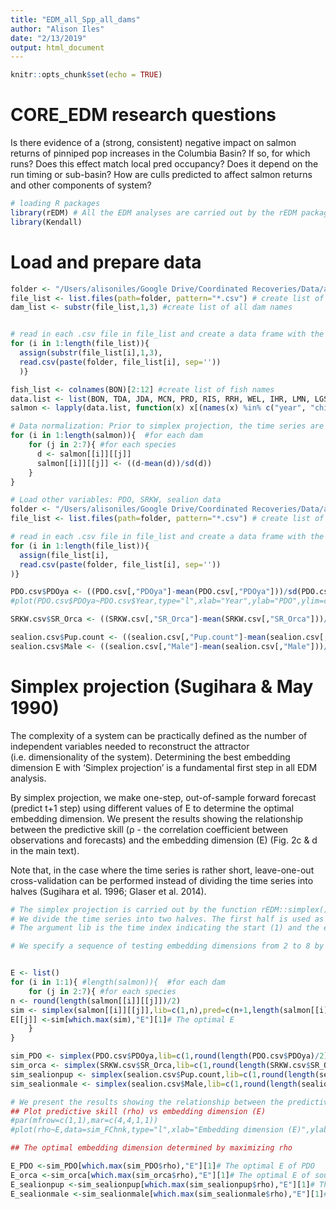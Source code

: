```yaml
---
title: "EDM_all_Spp_all_dams"
author: "Alison Iles"
date: "2/13/2019"
output: html_document
---
```


```r
knitr::opts_chunk$set(echo = TRUE)
```
# CORE_EDM research questions

Is there evidence of a (strong, consistent) negative impact on salmon returns of pinniped pop increases in the Columbia Basin?
If so, for which runs? Does this effect match local pred occupancy?
Does it depend on the run timing or sub-basin?
How are culls predicted to affect salmon returns and other components of system? 


```r
# loading R packages
library(rEDM) # All the EDM analyses are carried out by the rEDM package.
library(Kendall)

```

# Load and prepare data

```r

folder <- "/Users/alisoniles/Google Drive/Coordinated Recoveries/Data/analysis ready/FPC annual dam counts/"      # path to folder that holds multiple .csv files
file_list <- list.files(path=folder, pattern="*.csv") # create list of all .csv files in folder
dam_list <- substr(file_list,1,3) #create list of all dam names


# read in each .csv file in file_list and create a data frame with the same name as the .csv file
for (i in 1:length(file_list)){
  assign(substr(file_list[i],1,3), 
  read.csv(paste(folder, file_list[i], sep=''))
  )}

fish_list <- colnames(BON)[2:12] #create list of fish names
data.list <- list(BON, TDA, JDA, MCN, PRD, RIS, RRH, WEL, IHR, LMN, LGS, LGR) #put data into a list in order from mouth to headwaters (Columbia R followed by Snake R.). Don't include WFA or WAN as there is not enough years 
salmon <- lapply(data.list, function(x) x[(names(x) %in% c("year", "chinook", "coho", "steelhead", "sockeye", "chinook_SS", "chinook_F"))]) # Keep just the "Chinook" "Chinook SS" "Chinook F" "Coho" "Steelhead"  and  "Sockeye" columns

# Data normalization: Prior to simplex projection, the time series are normalized to zero mean and unit variance.
for (i in 1:length(salmon)){  #for each dam
    for (j in 2:7){ #for each species
      d <- salmon[[i]][[j]]   
      salmon[[i]][[j]] <- ((d-mean(d))/sd(d)) 
    }
}

# Load other variables: PDO, SRKW, sealion data
folder <- "/Users/alisoniles/Google Drive/Coordinated Recoveries/Data/analysis ready/"      # path to folder that holds .csv files
file_list <- list.files(path=folder, pattern="*.csv") # create list of all .csv files in folder

# read in each .csv file in file_list and create a data frame with the same name as the .csv file
for (i in 1:length(file_list)){
  assign(file_list[i], 
  read.csv(paste(folder, file_list[i], sep=''))
)}

PDO.csv$PDOya <- ((PDO.csv[,"PDOya"]-mean(PDO.csv[,"PDOya"]))/sd(PDO.csv[,"PDOya"]))
#plot(PDO.csv$PDOya~PDO.csv$Year,type="l",xlab="Year",ylab="PDO",ylim=c(-2,2),col=2,main="PDO time series")

SRKW.csv$SR_Orca <- ((SRKW.csv[,"SR_Orca"]-mean(SRKW.csv[,"SR_Orca"]))/sd(SRKW.csv[,"SR_Orca"]))

sealion.csv$Pup.count <- ((sealion.csv[,"Pup.count"]-mean(sealion.csv[,"Pup.count"]))/sd(sealion.csv[,"Pup.count"]))
sealion.csv$Male <- ((sealion.csv[,"Male"]-mean(sealion.csv[,"Male"]))/sd(sealion.csv[,"Male"]))

```
# Simplex projection (Sugihara & May 1990)

The complexity of a system can be practically defined as the number of independent variables needed to reconstruct the attractor (i.e. dimensionality of the system). Determining the best embedding dimension E with 'Simplex projection' is a fundamental first step in all EDM analysis. 

By simplex projection, we make one-step, out-of-sample forward forecast (predict t+1 step) using different values of E to determine the optimal embedding dimension. We present the results showing the relationship between the predictive skill (ρ - the correlation coefficient between observations and forecasts) and the embedding dimension (E) (Fig. 2c & d in the main text).

Note that, in the case where the time series is rather short, leave-one-out cross-validation can be performed instead of dividing the time series into halves (Sugihara et al. 1996; Glaser et al. 2014).

```r
# The simplex projection is carried out by the function rEDM::simplex(). 
# We divide the time series into two halves. The first half is used as the library set for manifold reconstruction. The second half is used as the target for out-of-sample prediction. 
# The argument lib is the time index indicating the start (1) and the end (n/2) in the library set, respectively. Similarly, the argument pred indicates the time index in the prediction set. 

# We specify a sequence of testing embedding dimensions from 2 to 8 by the argument E=c(2:8), which executes the simplex projections using different embedding dimensions.


E <- list()
for (i in 1:1){ #length(salmon)){  #for each dam
    for (j in 2:7){ #for each species
n <- round(length(salmon[[i]][[j]])/2)
sim <- simplex(salmon[[i]][[j]],lib=c(1,n),pred=c(n+1,length(salmon[[i]][[j]])),E=c(2:10)) #Salmon 
E[[j]] <-sim[which.max(sim),"E"][1]# The optimal E 
    }
}

sim_PDO <- simplex(PDO.csv$PDOya,lib=c(1,round(length(PDO.csv$PDOya)/2)),pred=c(round(length(PDO.csv$PDOya)/2)+1,length(PDO.csv$PDOya)),E=c(2:10)) # PDO
sim_orca <- simplex(SRKW.csv$SR_Orca,lib=c(1,round(length(SRKW.csv$SR_Orca)/2)),pred=c(round(length(SRKW.csv$SR_Orca)/2)+1,length(SRKW.csv$SR_Orca)),E=c(2:10)) # ORca
sim_sealionpup <- simplex(sealion.csv$Pup.count,lib=c(1,round(length(sealion.csv$Pup.count)/2)),pred=c(round(length(sealion.csv$Pup.count)/2)+1,length(sealion.csv$Pup.count)),E=c(2:10)) # Sealion pups
sim_sealionmale <- simplex(sealion.csv$Male,lib=c(1,round(length(sealion.csv$Male)/2)),pred=c(round(length(sealion.csv$Male)/2)+1,length(sealion.csv$Male)),E=c(2:10)) # Sealion Males

# We present the results showing the relationship between the predictive skill (ρ) and the embedding dimension (E)
## Plot predictive skill (rho) vs embedding dimension (E) 
#par(mfrow=c(1,1),mar=c(4,4,1,1))
#plot(rho~E,data=sim_FChnk,type="l",xlab="Embedding dimension (E)",ylab=expression(rho),ylim=c(-0.4,0.8),col=2,main="Ice Harbor Dam Fall Chinook, determine optimal E")

## The optimal embedding dimension determined by maximizing rho

E_PDO <-sim_PDO[which.max(sim_PDO$rho),"E"][1]# The optimal E of PDO
E_orca <-sim_orca[which.max(sim_orca$rho),"E"][1]# The optimal E of southern resident orca population
E_sealionpup <-sim_sealionpup[which.max(sim_sealionpup$rho),"E"][1]# The optimal E of sea lion pup count data
E_sealionmale <-sim_sealionmale[which.max(sim_sealionmale$rho),"E"][1]# The optimal E of  male sea lion population estimates
```





